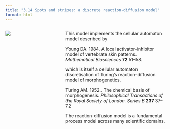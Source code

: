 ```yaml
---
title: "3.14 Spots and stripes: a discrete reaction-diffusion model"
format: html
---
```


:::: {.columns}
::: {.column width=35%}
[![](3.14-spots-and-stripes.png)](3.14-spots-and-stripes.nlogox)
:::

::: {.column width=65%}
This model implements the cellular automaton model described by

Young DA. 1984. A local activator-inhibitor model of vertebrate skin patterns. _Mathematical Biosciences_ **72** 51–58.

which is itself a cellular automaton discretisation of Turing’s reaction-diffusion model of morphogenetics.

Turing AM. 1952.. The chemical basis of morphogenesis. _Philosophical Transactions of the Royal Society of London. Series B_ **237** 37–72

The reaction-diffusion model is a fundamental process model across many scientific domains.
:::
::::